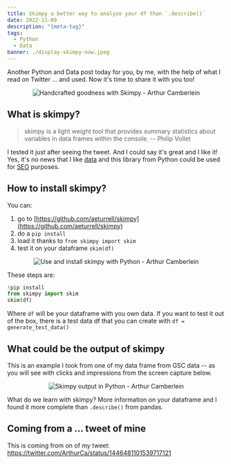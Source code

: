 ```yaml
---
title: Skimpy a better way to analyze your df than `.describe()`
date: 2022-11-09
description: "{meta-tag}"
tags:
  - Python
  - Data
banner: ./display-skimpy-now.jpeg
---
```


Another Python and Data post today for you, by me, with the help of what I read on Twitter ... and used. Now it's time to share it with you too!

<p align="center">
  <img src="./display-skimpy-now.jpeg" alt="Handcrafted goodness with Skimpy - Arthur Camberlein" title="Get a better view with Skimpy" />
</p>

## What is skimpy?

> skimpy is a light weight tool that provides summary statistics about variables in data frames within the console.
-- Philip Vollet

I tested it just after seeing the tweet. And I could say it's great and I like it! Yes, it's no news that I like [data](/tags/data) and this library from Python could be used for [SEO](/tags/seo) purposes.

## How to install skimpy?

You can:
1. go to [https://github.com/aeturrell/skimpy](https://github.com/aeturrell/skimpy)
2. do a `pip install`
3. load it thanks to `from skimpy import skim`
4. test it on your dataframe `skim(df)`

<p align="center">
  <img src="./skimpy-install-and-use.png" alt="Use and install skimpy with Python - Arthur Camberlein" title="Let's install, use and play with skimpy" />
</p>

These steps are:

```python
!pip install
from skimpy import skim
skim(df)
```

Where `df` will be your dataframe with you own data. If you want to test it out of the box, there is a test data df that you can create with `df = generate_test_data()`

## What could be the output of skimpy

This is an example I took from one of my data frame from GSC data -- as you will see with clicks and impressions from the screen capture below.

<p align="center">
  <img src="./skimpy-output-python.jpeg" alt="Skimpy output in Python - Arthur Camberlein" title="Do you like this output from skimpy?" />
</p>

What do we learn with skimpy? More information on your dataframe and I found it more complete than `.describe()` from pandas.

## Coming from a ... tweet of mine

This is coming from on of my tweet: https://twitter.com/ArthurCa/status/1446481101539717121